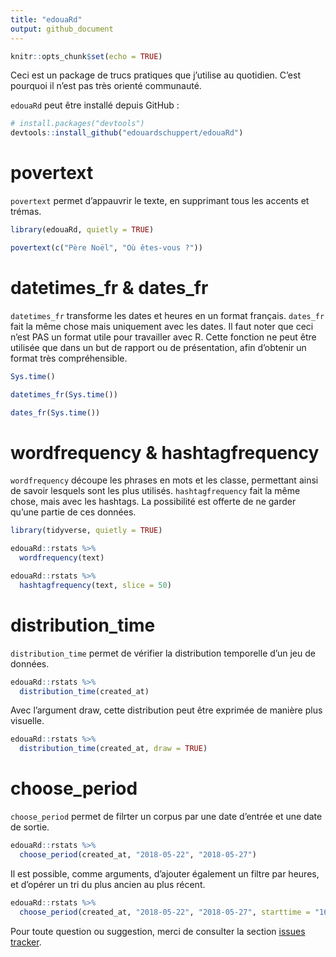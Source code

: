 ```yaml
---
title: "edouaRd"
output: github_document
---
```


```r
knitr::opts_chunk$set(echo = TRUE)
```

Ceci est un package de trucs pratiques que j'utilise au quotidien. C'est pourquoi il n'est pas très orienté communauté.

`edouaRd` peut être installé depuis GitHub :

```r
# install.packages("devtools")
devtools::install_github("edouardschuppert/edouaRd")
```

# povertext

`povertext` permet d'appauvrir le texte, en supprimant tous les accents et trémas.

```r
library(edouaRd, quietly = TRUE)

povertext(c("Père Noël", "Où êtes-vous ?"))

```

# datetimes_fr & dates_fr

`datetimes_fr` transforme les dates et heures en un format français. `dates_fr` fait la même chose mais uniquement avec les dates. Il faut noter que ceci n'est PAS un format utile pour travailler avec R. Cette fonction ne peut être utilisée que dans un but de rapport ou de présentation, afin d'obtenir un format très compréhensible.

```r
Sys.time()

datetimes_fr(Sys.time())

dates_fr(Sys.time())

```

# wordfrequency & hashtagfrequency

`wordfrequency` découpe les phrases en mots et les classe, permettant ainsi de savoir lesquels sont les plus utilisés. `hashtagfrequency` fait la même chose, mais avec les hashtags. La possibilité est offerte de ne garder qu'une partie de ces données.

```r
library(tidyverse, quietly = TRUE)

edouaRd::rstats %>% 
  wordfrequency(text)

edouaRd::rstats %>% 
  hashtagfrequency(text, slice = 50)
```

# distribution_time

`distribution_time` permet de vérifier la distribution temporelle d'un jeu de données.

```r
edouaRd::rstats %>% 
  distribution_time(created_at)
```

Avec l'argument draw, cette distribution peut être exprimée de manière plus visuelle.

```r
edouaRd::rstats %>% 
  distribution_time(created_at, draw = TRUE)
```

# choose_period

`choose_period` permet de filrter un corpus par une date d'entrée et une date de sortie. 

```r
edouaRd::rstats %>% 
  choose_period(created_at, "2018-05-22", "2018-05-27")
```

Il est possible, comme arguments, d'ajouter également un filtre par heures, et d'opérer un tri du plus ancien au plus récent.

```r
edouaRd::rstats %>% 
  choose_period(created_at, "2018-05-22", "2018-05-27", starttime = "16:00:00", endtime = "12:00:00", sort = TRUE)
```

Pour toute question ou suggestion, merci de consulter la section [issues tracker](https://github.com/edouardschuppert/edouaRd/issues).
